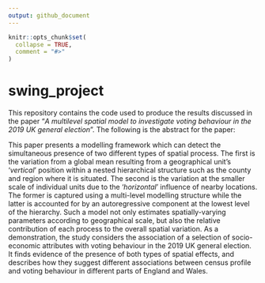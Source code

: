 ```yaml
---
output: github_document
---
```


<!-- README.md is generated from README.Rmd. Please edit that file -->

```r
knitr::opts_chunk$set(
  collapse = TRUE,
  comment = "#>"
)
```

# swing_project

<!-- badges: start -->
<!-- badges: end -->

This repository contains the code used to produce the results discussed in the paper "*A multilevel spatial model to investigate voting behaviour in the 2019 UK general election*". The following is the abstract for the paper:

This paper presents a modelling framework which can detect the simultaneous presence of two different types of spatial process. The first is the variation from a global mean resulting from a geographical unit's '*vertical*' position within a nested hierarchical structure such as the county and region where it is situated. The second is the variation at the smaller scale of individual units due to the '*horizontal*' influence of nearby locations. The former is captured using a multi-level modelling structure while the latter is accounted for by an autoregressive component at the lowest level of the hierarchy. Such a model not only estimates spatially-varying parameters according to geographical scale, but also the relative contribution of each process to the overall spatial variation. As a demonstration, the study considers the association of a selection of socio-economic attributes with voting behaviour in the 2019 UK general election. It finds evidence of the presence of both types of spatial effects, and describes how they suggest different associations between census profile and voting behaviour in different parts of England and Wales.



